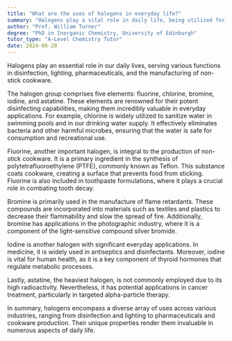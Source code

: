 ```yaml
---
title: "What are the uses of halogens in everyday life?"
summary: "Halogens play a vital role in daily life, being utilized for disinfection, lighting, pharmaceuticals, and manufacturing non-stick cookware."
author: "Prof. William Turner"
degree: "PhD in Inorganic Chemistry, University of Edinburgh"
tutor_type: "A-Level Chemistry Tutor"
date: 2024-08-20
---
```


Halogens play an essential role in our daily lives, serving various functions in disinfection, lighting, pharmaceuticals, and the manufacturing of non-stick cookware.

The halogen group comprises five elements: fluorine, chlorine, bromine, iodine, and astatine. These elements are renowned for their potent disinfecting capabilities, making them incredibly valuable in everyday applications. For example, chlorine is widely utilized to sanitize water in swimming pools and in our drinking water supply. It effectively eliminates bacteria and other harmful microbes, ensuring that the water is safe for consumption and recreational use.

Fluorine, another important halogen, is integral to the production of non-stick cookware. It is a primary ingredient in the synthesis of polytetrafluoroethylene (PTFE), commonly known as Teflon. This substance coats cookware, creating a surface that prevents food from sticking. Fluorine is also included in toothpaste formulations, where it plays a crucial role in combating tooth decay.

Bromine is primarily used in the manufacture of flame retardants. These compounds are incorporated into materials such as textiles and plastics to decrease their flammability and slow the spread of fire. Additionally, bromine has applications in the photographic industry, where it is a component of the light-sensitive compound silver bromide.

Iodine is another halogen with significant everyday applications. In medicine, it is widely used in antiseptics and disinfectants. Moreover, iodine is vital for human health, as it is a key component of thyroid hormones that regulate metabolic processes.

Lastly, astatine, the heaviest halogen, is not commonly employed due to its high radioactivity. Nevertheless, it has potential applications in cancer treatment, particularly in targeted alpha-particle therapy.

In summary, halogens encompass a diverse array of uses across various industries, ranging from disinfection and lighting to pharmaceuticals and cookware production. Their unique properties render them invaluable in numerous aspects of daily life.
    